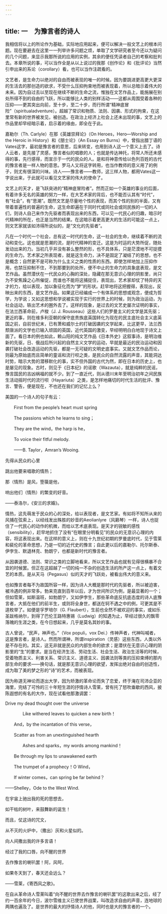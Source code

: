 ```yaml
---
---
---
```

title: 一　为豫言者的诗人
---



我相信将以上的所论作为基础，实际地应用起来，便可以解决一般文艺上的根本问题。现在要避去在这里一一列举许多问题之烦，单取了文学研究者至今还以为疑问的几个问题，来显示我那所说的应用的实例，其余的便任凭读者自己的考察和批判去。本章所说的事，可以当作全是从以上说过的我那《创作论》和《批评论》当然引申出来的系论（corollary）看，也可以当作注疏看的。

文艺者，是生命力以绝对的自由而被表现的唯一的时候。因为要跳进更高更大更深的生活去的那创造的欲求，不受什么压抑拘束地而被表现着，所以总暗示着伟大的未来。因为自过去以至现在继续不断的生命之流，惟独在文艺作品上，能施展在别处所得不到的自由的飞跃，所以能够比人类的别样活动——这都从周围受着各种的压抑——更其突出向前，至十步，至二十步，而行所谓“精神底冒险”（spiritualadventure）。超越了常识和物质、法则、因袭、形式的拘束，在这里常有新的世界被发见，被创造。在政治上经济上社会上还未出现的事，文艺上的作品里却早经暗示着，启示着的缘由，即全在于此。

嘉勒尔（Th. Carlyle）在那《英雄崇拜论》（On Heroes，Hero—Worship and the Heroic in History）和《朋士论》（An Essay on Burns）中，曾指出腊丁语的Vates这字，最初是豫言者的意思，后来转变，也用到诗人这一个意义上去了。诗人云者，是先接了灵感，豫言者似的唱歌的人；也就是传达神托，将常人所还未感得的事，先行感得，而宣示于一代的民众的人。是和将神意传给以色列百姓的古代的豫言者是一样人物的意思。罗马人又将这字转用，也当作教师的意义用了的例子，则尤有很深的兴味。诗人——豫言者——教师，这三样人物，都用Vates这一字说出来，于此就可以看见文艺家的伟大的使命了。

文艺上的天才，是飞跃突进的“精神底冒险者”。然而正如一个英雄的事业的后面，有着许多无名的英雄的努力一样，在大艺术家的背后，也不能否认其有“时代”，有“社会”，有“思潮”。既然文艺是尽量地个性的表现，而其个性的别的半面，又有带着普遍性的普遍的生命，这生命即遍在于同时代或同社会或同民族的一切的人们，则诗人自己来作为先驱者而表现出来的东西，可以见一代民心的归趣，暗示时代精神的所在，也正是当然的结果。在这暗示着更高更大的生活的可能这一点上，则文艺家就该如沛得所说似的，是“文化的先驱者”。

凡在一个时代一个社会，总有这一时代的生命，这一社会的生命，继续着不断的流动和变化。这也就是思潮的流，是时代精神的变迁。这是为时运的大势所促，随处发动出来的力。当初几乎并没有甚么整然的形，也不具体系，只是茫漠地不可捉摸的生命力。艺术家之所表现者，就是这生命力，决不是固定了凝结了的思想，也不是概念；自然更不是可称为什么主义之类的性质的东西。即使怎样地加上压抑作用，也禁压抑制不住，不到那要到的处所，便不中止的生命力的具象底表现，是文艺作品。虽然潜伏在一代民众的心胸的深处，隐藏在那无意识心理的阴影里，尚只为不安焦躁之心所催促，而谁也不能将这捕捉住，表现出，艺术家却仗了特异的天才的力，给以表现，加以象征化而为“梦”的形状。赶早地将这把握得，表现出，反映出来的东西，是文艺作品。如果这已经编成一个有体系的思想或观念，便成为哲学，为学说；又如这思想和学说被实现于实行的世界上的时候，则为政治运动，为社会运动，轶出艺术的圈外去了。这样的现象，是过去的文艺史屡次证明的事实，在法兰西革命前，卢梭（J. J. Rousseau）这些人们的罗曼主义的文学是其先驱；更近的事，则在维多利亚朝的保守底贵族底英国转化为现在的民主底社会主义底英国之前，自前世纪末，已有萧和威尔士的打破因袭的文学起来，比这更早，法兰西颓唐派的文学也已输入顽固的英国，近代英国的激变，早经明明白白地现于诗文上面了。看日本的例也如此，赖山阳的纯文艺作品《日本外史》这叙事诗，是明治维新的先驱，日、俄战后所兴起的自然主义文学的运动，早就是最近的民治运动和因袭打破社会改造运动的先驱，都是一无可疑的文明史底事实。又就文艺作品而论，则最为原始底而且简单的童谣和流行呗之类，是民众的自然流露的声音，其能洞达时势，暗示大势的潜移默化的事，实不但外国的古代为然，即在日本的历史上，也是屡见的现象。古时，则见于《日本纪》的谣歌（Wazauta），就是纯粹的民谣，豫言国民的吉凶祸福的就不少。到了一直近代，则从德川末年至明治初年之间民族生活动摇时代的流行呗（Hayariuta）之类，是怎样地痛切的时代生活的批评、豫言、警告，便是现在，不也还在我们的记忆上么？

美国的一个诗人的句子有云：

　　First from the people’s heart must spring

　　The passions which he learns to sing；

　　They are the wind，the harp is he，

　　To voice their fitful melody.

　　——B. Taylor，Amran’s Wooing.

先得从民众的心里

跳出他要来唱歌的情热；

那（情热）是风，箜篌是他，

响出他们（情热）的繁变的好音。

——泰洛尔，《安兰的求婚》。

情热，这先萌发于民众的心的深处，给以表现者，是文艺家。有如将不知所从来的风捕在弦索上，以经线发出殊胜的妙音的Aeolianlyre（风籁琴）一样，诗人也捉住了一代民心的动作的机微，而给以艺术底表现。是天才的锐敏的感性（sensibility），赶早地抓住了没有“在眼里分明看见”的民众的无意识心理的内容，将这表现出来。在这样的意义上，则在十九世纪初期的罗曼底时代，见于雪莱和裴伦的革命思想，乃是一切的近代史的豫言；自此更以后的嘉勒尔、托尔斯泰、伊孛生、默退林克、勃朗宁，也都是新时代的豫言者。

从因袭道德、法则、常识之类的立脚地看来，所以文艺作品也就有见得很横暴不合宜的时候罢。但正在这超越了一切的纯一不杂的创造生活的所产这一点上，有着文艺的本质。是从天马（Pegasus）似的天才的飞跃处，被看出伟大的意义来。

也如豫言者每不为故国所容一样，因为诗人大概是那时代的先驱者，所以被迫害，被冷遇的例非常多。勃来克直到百年以后，才为世间所识为例，是最显著的一个；但如雪莱，如斯温班，如勃朗宁，又如伊孛生，那些革命底反抗底态度的诗人底豫言者，大抵在他们的前半生，或则将全身世，都送在轲不遇之中的例，可更其是不遑枚举了。如便是孚罗培尔（G. Flaubert），生前也全然不被欢迎的事实，或如乐圣跋格纳尔，到得了巴伦王路特惠锡（Ludwig）的知遇为止，早经过很久的飘零落魄的生涯之类，在今日想起来，几乎是莫名其妙的事。

古人曾说，“民声，神声也。”（Vox populi，vox Dei.）传神声者，代神叫喊者，这是豫言者，是诗人。然而所谓神，所谓inspiration（灵感）这些东西，人类以外是不存在的。其实，这无非就是民众的内部生命的欲求；是潜伏在无意识心理的阴影里的“生”的要求。是当在经济生活、劳动生活、社会生活、政治生活等的时候，受着物质主义、利害关系、常识主义、道德主义、因袭法则等类的压抑束缚的那内部生命的要求——换句话，就是那无意识心理的欲望，发挥出绝对自由的创造性，成为取了美的梦之形的“诗”的艺术，而被表现。

因为称道无神论而逐出大学，因为矫激的革命论而失了恋爱，终于淹在司沛企亚的海里，完结了可怜的三十年短生涯的抒情诗人雪莱，曾有托了怒吹垂歇的西风，披陈遐想的有名的大作，现在试看他那激调罢：

Drive my dead thought over the universe

　　　　Like withered leaves to quicken a new birth！

　　And，by the incantation of this verse，

　　Scatter as from an unextinguished hearth

　　　　Ashes and sparks，my words among mankind！

　　Be through my lips to unawakened earth

　　The trumpet of a prophecy！O Wind，

　　If winter comes，can spring be far behind？

 ——Shelley，Ode to the West Wind.

在宇宙上驰出我的死的思想去，

如干枯的树叶，来鼓舞新的诞生！

而且，仗这诗的咒文，

从不灭的火炉中，（撒出）灰和火星似的。

向人间撒出我的许多言语！

经过了我的口唇，向不醒的世界

去作豫言的喇叭罢！阿，风呵，

如果冬天到了，春天还会远么？

——雪莱，《寄西风之歌》。

在自从革命诗人雪莱叫着“向不醒的世界去作豫言的喇叭罢”的这歌出来之后，经了约一百余年的今日，波尔雪维主义已使世界战栗，叫改造求自由的声音，连地球的两隅也遍及了。是世界的最大的抒情诗人的他，同时也是大的豫言者的一个。